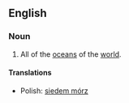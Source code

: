==English==

===Noun===
{{en-noun|-}}

# {{informal}} All of the [[ocean]]s of the [[world]].

====Translations====
{{top}}
{{mid}}
* Polish: [[siedem mórz]]